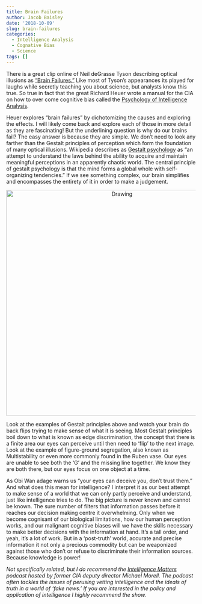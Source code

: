 ```yaml
---
title: Brain Failures
author: Jacob Baisley
date: '2018-10-09'
slug: brain-failures
categories:
  - Intelligence Analysis
  - Cognative Bias
  - Science
tags: []
---
```


There is a great clip online of Neil deGrasse Tyson describing optical illusions as ["Brain Failures."](https://www.youtube.com/watch?v=wqlKaLqjFPE) Like most of Tyson's appearances its played for laughs while secretly teaching you about science, but analysts know this true. So true in fact that the great Richard Heuer wrote a manual for the CIA on how to over come cognitive bias called the [Psychology of Intelligence Analysis](https://www.cia.gov/library/center-for-the-study-of-intelligence/csi-publications/books-and-monographs/psychology-of-intelligence-analysis/PsychofIntelNew.pdf).

Heuer explores "brain failures" by dichotomizing the causes and exploring the effects. I will likely come back and explore each of those in more detail as they are fascinating! But the underlining question is why do our brains fail? The easy answer is because they are simple. We don't need to look any farther than the Gestalt principles of perception which form the foundation of many optical illusions. Wikipedia describes as [Gestalt psychology](https://en.wikipedia.org/wiki/Gestalt_psychology) as “an attempt to understand the laws behind the ability to acquire and maintain meaningful perceptions in an apparently chaotic world. The central principle of gestalt psychology is that the mind forms a global whole with self-organizing tendencies." If we see something complex, our brain simplifies and encompasses the entirety of it in order to make a judgement.

<center><img src="/img/gestalt.png" alt="Drawing" style="width: 600px;"/></center>

Look at the examples of Gestalt principles above and watch your brain do back flips trying to make sense of what it is seeing. Most Gestalt principles boil down to what is known as edge discrimination, the concept that there is a finite area our eyes can perceive until then need to 'flip' to the next image. Look at the example of figure-ground segregation, also known as Multistability or even more commonly found in the Ruben vase. Our eyes are unable to see both the ‘G’ and the missing line together. We know they are both there, but our eyes focus on one object at a time.

As Obi Wan adage warns us "your eyes can deceive you, don't trust them." And what does this mean for intelligence? I interpret it as our best attempt to make sense of a world that we can only partly perceive and understand, just like intelligence tries to do. The big picture is never known and cannot be known. The sure number of filters that information passes before it reaches our decision making centre it overwhelming. Only when we become cognisant of our biological limitations, how our human perception works, and our malignant cognitive biases will we have the skills necessary to make better decisions with the information at hand. It's a tall order, and yeah, it's a lot of work. But in a 'post-truth' world, accurate and precise information it not only a precious commodity but can be weaponized against those who don't or refuse to discriminate their information sources. Because knowledge is power!

*Not specifically related, but I do recommend the [Intelligence Matters](http://podbay.fm/show/1286906615) podcast hosted by former CIA deputy director Michael Morell. The podcast often tackles the issues of perusing vetting intelligence and the ideals of truth in a world of 'fake news.' If you are interested in the policy and application of intelligence I highly recommend the show.*

